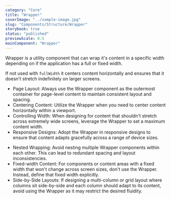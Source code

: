 ```yaml
---
category: "Core"
title: "Wrapper"
coverImage: "../sample-image.jpg"
slug: "Components/Structure/Wrapper"
storybook: true
status: "published"
previewScale: 0.5
mainComponent: "Wrapper"
---
```


Wrapper is a utility component that can wrap it's content in a specific width depending on if the application has a full or fixed width.

If not used with `fullWidth` it centers content horizontally and ensures that it doesn't stretch indefinitely on larger screens.

<DoUse>

- Page Layout: Always use the Wrapper component as the outermost container for page-level content to maintain consistent layout and spacing.
- Centering Content: Utilize the Wrapper when you need to center content horizontally within a viewport.
- Controlling Width: When designing for content that shouldn't stretch across extremely wide screens, leverage the Wrapper to set a maximum content width.
- Responsive Designs: Adopt the Wrapper in responsive designs to ensure that content adapts gracefully across a range of device sizes.

</DoUse>

<DoNotUse>

- Nested Wrapping: Avoid nesting multiple Wrapper components within each other. This can lead to redundant spacing and layout inconsistencies.
- Fixed-width Content: For components or content areas with a fixed width that won't change across screen sizes, don't use the Wrapper. Instead, define that fixed width explicitly.
- Side-by-Side Layouts: If designing a multi-column or grid layout where columns sit side-by-side and each column should adapt to its content, avoid using the Wrapper as it may restrict the desired fluidity.

</DoNotUse>

